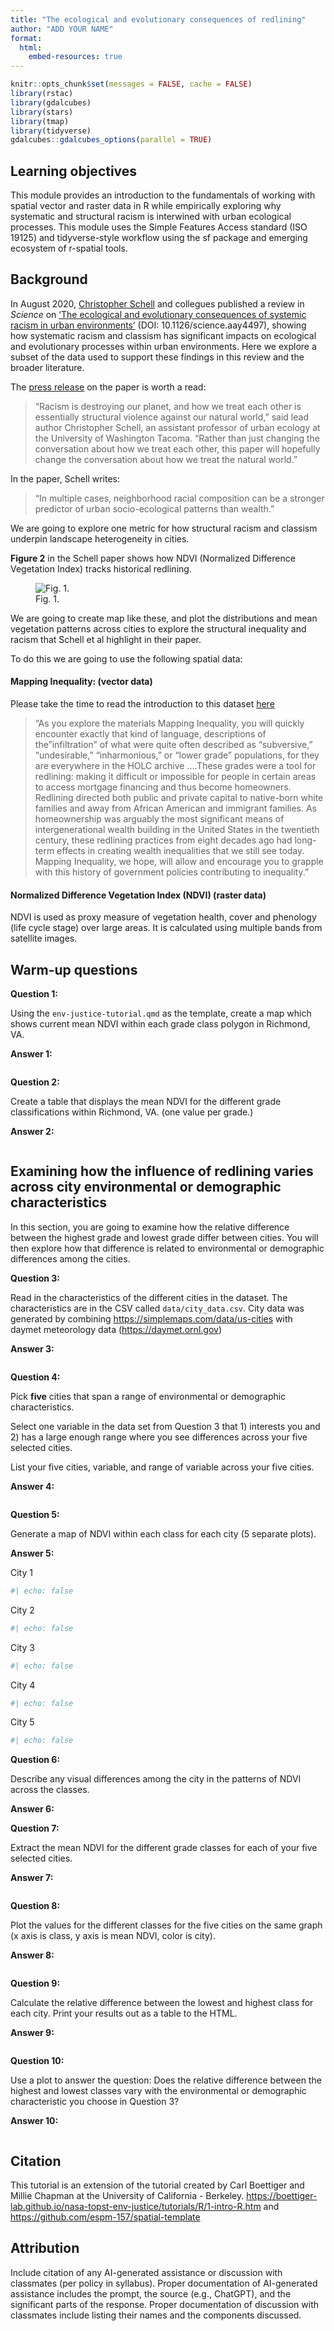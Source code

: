 ```yaml
---
title: "The ecological and evolutionary consequences of redlining"
author: "ADD YOUR NAME"
format: 
  html:
    embed-resources: true
---
```


```r
knitr::opts_chunk$set(messages = FALSE, cache = FALSE)
library(rstac)
library(gdalcubes)
library(stars)
library(tmap)
library(tidyverse)
gdalcubes::gdalcubes_options(parallel = TRUE)
```

## Learning objectives

This module provides an introduction to the fundamentals of working with spatial vector and raster data in R while empirically exploring why systematic and structural racism is interwined with urban ecological processes. This module uses the Simple Features Access standard (ISO 19125) and tidyverse-style workflow using the sf package and emerging ecosystem of r-spatial tools.

## Background

In August 2020, [Christopher Schell](https://ourenvironment.berkeley.edu/users/1757114) and collegues published a review in *Science* on ['The ecological and evolutionary consequences of systemic racism in urban environments'](https://www.science.org/doi/10.1126/science.aay4497) (DOI: 10.1126/science.aay4497), showing how systematic racism and classism has significant impacts on ecological and evolutionary processes within urban environments. Here we explore a subset of the data used to support these findings in this review and the broader literature.

The [press release](https://www.washington.edu/news/2020/08/13/systemic-racism-has-consequences-for-all-life-in-cities/) on the paper is worth a read:

> “Racism is destroying our planet, and how we treat each other is essentially structural violence against our natural world,” said lead author Christopher Schell, an assistant professor of urban ecology at the University of Washington Tacoma. “Rather than just changing the conversation about how we treat each other, this paper will hopefully change the conversation about how we treat the natural world.”

In the paper, Schell writes:

> "In multiple cases, neighborhood racial composition can be a stronger predictor of urban socio-ecological patterns than wealth."

We are going to explore one metric for how structural racism and classism underpin landscape heterogeneity in cities.

**Figure 2** in the Schell paper shows how NDVI (Normalized Difference Vegetation Index) tracks historical redlining.

![Fig. 1.](figures/fig2.png)

We are going to create map like these, and plot the distributions and mean vegetation patterns across cities to explore the structural inequality and racism that Schell et al highlight in their paper.

To do this we are going to use the following spatial data:

#### Mapping Inequality: (vector data)

Please take the time to read the introduction to this dataset [here](https://dsl.richmond.edu/panorama/redlining/#loc=3/41.245/-105.469&text=intro)

> "As you explore the materials Mapping Inequality, you will quickly encounter exactly that kind of language, descriptions of the "infiltration" of what were quite often described as "subversive," "undesirable," "inharmonious," or "lower grade" populations, for they are everywhere in the HOLC archive ....These grades were a tool for redlining: making it difficult or impossible for people in certain areas to access mortgage financing and thus become homeowners. Redlining directed both public and private capital to native-born white families and away from African American and immigrant families. As homeownership was arguably the most significant means of intergenerational wealth building in the United States in the twentieth century, these redlining practices from eight decades ago had long-term effects in creating wealth inequalities that we still see today. Mapping Inequality, we hope, will allow and encourage you to grapple with this history of government policies contributing to inequality."

#### Normalized Difference Vegetation Index (NDVI) (raster data)

NDVI is used as proxy measure of vegetation health, cover and phenology (life cycle stage) over large areas. It is calculated using multiple bands from satellite images.

## Warm-up questions

**Question 1:**

Using the `env-justice-tutorial.qmd` as the template, create a map which shows current mean NDVI within each grade class polygon in Richmond, VA.

**Answer 1:**

```r

```

**Question 2:**

Create a table that displays the mean NDVI for the different grade classifications within Richmond, VA. (one value per grade.)

**Answer 2:**

```r


```

## Examining how the influence of redlining varies across city environmental or demographic characteristics

In this section, you are going to examine how the relative difference between the highest grade and lowest grade differ between cities. You will then explore how that difference is related to environmental or demographic differences among the cities.

**Question 3:**

Read in the characteristics of the different cities in the dataset. The characteristics are in the CSV called `data/city_data.csv`. City data was generated by combining <https://simplemaps.com/data/us-cities> with daymet meteorology data (<https://daymet.ornl.gov>)

**Answer 3:**

```r


```

**Question 4:**

Pick **five** cities that span a range of environmental or demographic characteristics. 

Select one variable in the data set from Question 3 that 1) interests you and 2) has a large enough range where you see differences across your five selected cities. 

List your five cities, variable, and range of variable across your five cities.

**Answer 4:**

```r

```

**Question 5:**

Generate a map of NDVI within each class for each city (5 separate plots).

**Answer 5:**

City 1

```r
#| echo: false


```

City 2

```r
#| echo: false


```

City 3

```r
#| echo: false


```

City 4

```r
#| echo: false


```

City 5

```r
#| echo: false


```

**Question 6:**

Describe any visual differences among the city in the patterns of NDVI across the classes.

**Answer 6:**


**Question 7:**

Extract the mean NDVI for the different grade classes for each of your five selected cities.

**Answer 7:**

```r

```

**Question 8:**

Plot the values for the different classes for the five cities on the same graph (x axis is class, y axis is mean NDVI, color is city).

**Answer 8:**

```r


```

**Question 9:**

Calculate the relative difference between the lowest and highest class for each city.  Print your results out as a table to the HTML.

**Answer 9:**

```r


```

**Question 10:**

Use a plot to answer the question: Does the relative difference between the highest and lowest classes vary with the environmental or demographic characteristic you choose in Question 3?

**Answer 10:**

```r


```

## Citation

This tutorial is an extension of the tutorial created by Carl Boettiger and Millie Chapman at the University of California - Berkeley. <https://boettiger-lab.github.io/nasa-topst-env-justice/tutorials/R/1-intro-R.htm> and <https://github.com/espm-157/spatial-template>

## Attribution

Include citation of any AI-generated assistance or discussion with classmates (per policy in syllabus). Proper documentation of AI-generated assistance includes the prompt, the source (e.g., ChatGPT), and the significant parts of the response.  Proper documentation of discussion with classmates include listing their names and the components discussed.  

